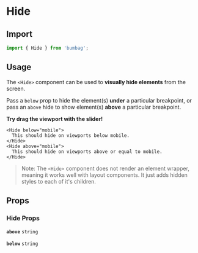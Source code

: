 # Hide

## Import

```jsx
import { Hide } from 'bumbag';
```

## Usage

The `<Hide>` component can be used to **visually hide elements** from the screen.

Pass a `below` prop to hide the element(s) **under** a particular breakpoint, or pass an `above` hide to show element(s) **above** a particular breakpoint.

**Try drag the viewport with the slider!**

```jsx-live-iframe
<Hide below="mobile">
  This should hide on viewports below mobile.
</Hide>
<Hide above="mobile">
  This should hide on viewports above or equal to mobile.
</Hide>
```

> Note: The `<Hide>` component does not render an element wrapper, meaning it works well with layout components. It just adds hidden styles to each of it's children.

## Props

### Hide Props

<!-- Automatically generated -->

**<Code fontSize="150" marginRight="major-1">above</Code>** <Code fontSize="100" palette="primary">string</Code>

<Divider marginTop="major-2" marginBottom="major-2" />

**<Code fontSize="150" marginRight="major-1">below</Code>** <Code fontSize="100" palette="primary">string</Code>

<Divider marginTop="major-2" marginBottom="major-2" />
